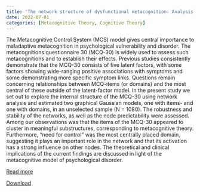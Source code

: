 ```yaml
---
title: 'The network structure of dysfunctional metacognition: Analysis of the MCQ-30'
date: 2022-07-01
categories: [Metacognitive Theory, Cognitive Theory]
---
```


The Metacognitive Control System (MCS) model gives central importance to maladaptive metacognition in psychological vulnerability and disorder. The metacognitions questionnaire 30 (MCQ-30) is widely used to assess such metacognitions and to establish their effects. Previous studies consistently demonstrate that the MCQ-30 consists of five latent factors, with some factors showing wide-ranging positive associations with symptoms and some demonstrating more specific symptom links. Questions remain concerning relationships between MCQ-items (or domains) and the most central of these outside of the latent-factor model. In the present study we set out to explore the internal structure of the MCQ-30 using network analysis and estimated two graphical Gaussian models, one with items- and one with domains, in an unselected sample (N = 1080). The robustness and stability of the networks, as well as the node predictability were assessed. Among our observations was that the items of the MCQ-30 appeared to cluster in meaningful substructures, corresponding to metacognitive theory. Furthermore, “need for control” was the most centrally placed domain, suggesting it plays an important role in the network and that its activation has a strong influence on other nodes. The theoretical and clinical implications of the current findings are discussed in light of the metacognitive model of psychological disorder.

[Read more](https://doi.org/10.1016/j.actpsy.2022.103622)

[Download](Network-MCQ.pdf)
